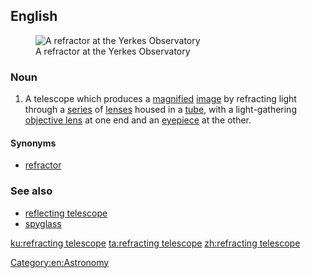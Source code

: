 ==English==
{{wikipedia}}
[[File:Yerkes Observatory Astro4p7.jpg|thumb|A refractor at the Yerkes Observatory]]
===Noun===
{{en-noun|head=[[refracting]] [[telescope]]}}

# A telescope which produces a [[magnify|magnified]] [[image]] by refracting light through a [[series]] of [[lens]]es housed in a [[tube]], with a light-gathering [[objective lens]] at one end and an [[eyepiece]] at the other. 

====Synonyms====
* [[refractor]]

===See also===
*[[reflecting telescope]]
*[[spyglass]]

[[Category:en:Astronomy]]

[[ku:refracting telescope]]
[[ta:refracting telescope]]
[[zh:refracting telescope]]